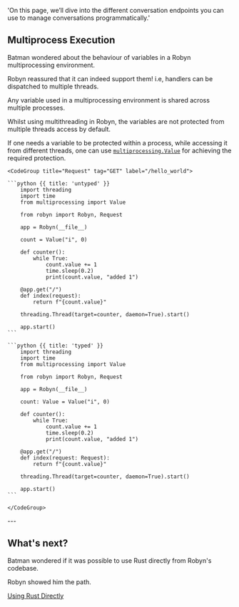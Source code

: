   'On this page, we’ll dive into the different conversation endpoints you can use to manage conversations programmatically.'

## Multiprocess Execution

Batman wondered about the behaviour of variables in a Robyn multiprocessing environment.

Robyn reassured that it can indeed support them! i.e, handlers can be dispatched to multiple threads.

Any variable used in a multiprocessing environment is shared across multiple processes.

Whilst using multithreading in Robyn, the variables are not protected from multiple threads access by default.

<Row>
<Col>

If one needs a variable to be protected within a process, while accessing it from different threads, one can use <a href="https://docs.python.org/3/library/multiprocessing.html#multiprocessing.Value">`multiprocessing.Value`</a> for achieving the required protection.

</Col>
  <Col sticky>

    <CodeGroup title="Request" tag="GET" label="/hello_world">

    ```python {{ title: 'untyped' }}  
        import threading
        import time
        from multiprocessing import Value

        from robyn import Robyn, Request

        app = Robyn(__file__)

        count = Value("i", 0)

        def counter():
            while True:
                count.value += 1
                time.sleep(0.2)
                print(count.value, "added 1")

        @app.get("/")
        def index(request):
            return f"{count.value}"

        threading.Thread(target=counter, daemon=True).start()

        app.start()
    ```

    ```python {{ title: 'typed' }}
        import threading
        import time
        from multiprocessing import Value

        from robyn import Robyn, Request

        app = Robyn(__file__)

        count: Value = Value("i", 0)

        def counter():
            while True:
                count.value += 1
                time.sleep(0.2)
                print(count.value, "added 1")

        @app.get("/")
        def index(request: Request):
            return f"{count.value}"

        threading.Thread(target=counter, daemon=True).start()

        app.start()
    ```

    </CodeGroup>
  </Col>
</Row>
---


## What's next?


Batman wondered if it was possible to use Rust directly from Robyn's codebase.

Robyn showed him the path.

[Using Rust Directly](/documentation/en/api_reference/using_rust_directly)




